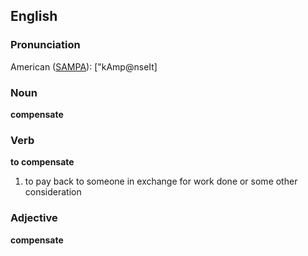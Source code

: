 ==English==

===Pronunciation===

American ([[SAMPA]]): ["kAmp@nseIt]

===Noun===

'''compensate'''


===Verb===

'''to compensate'''

#to pay back to someone in exchange for work done or some other consideration

===Adjective===

'''compensate'''